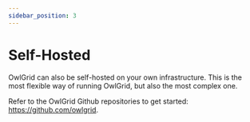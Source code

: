 ```yaml
---
sidebar_position: 3
---
```



# Self-Hosted

OwlGrid can also be self-hosted on your own infrastructure. This is the most flexible way of running OwlGrid, but also the most complex one.

Refer to the OwlGrid Github repositories to get started: https://github.com/owlgrid.